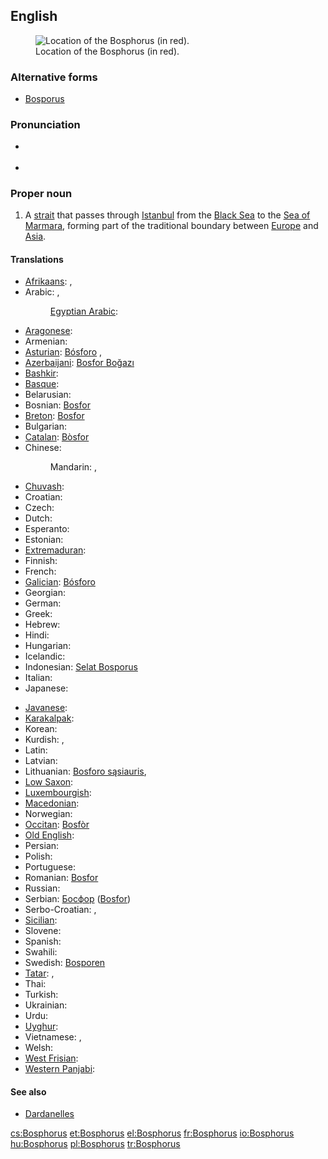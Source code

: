 ==English==
{{wikipedia|Bosporus}}
[[File:Turkish Strait disambig.svg|thumb|Location of the Bosphorus (in red).]]

===Alternative forms===
* [[Bosporus]]

===Pronunciation===
* {{a|UK}} {{IPA|/ˈbɒs.fəɹ.əs/|/ˈbɒs.pəɹ.əs/}}
* {{a|US}} {{IPA|/ˈbɑs.fɚ.əs/|/ˈbɑs.pɚ.əs/}}

===Proper noun===
{{en-proper noun|sg=the Bosphorus}}

# A [[strait]] that passes through [[Istanbul]] from the [[Black Sea]] to the [[Sea of Marmara]], forming part of the traditional boundary between [[Europe]] and [[Asia]].

====Translations====
{{trans-top|A strait that passes through Istanbul}}
* [[Afrikaans]]: {{t-|af|Bosporus}}, {{t-|af|Istanboel-straat}}
* Arabic: {{t-|ar|مضيق بوسفور|m|tr=maDiiq búsfur|sc=Arab}}, {{t-|ar|البوسفور|m|tr=al-búsfur|sc=Arab}}
*: [[Egyptian Arabic]]: {{tø|arz|البوسفور|sc=Arab}}
* [[Aragonese]]: {{t-|an|Bosforo}}
* Armenian: {{t-|hy|Բոսֆոր|tr=Bosfor}}
* [[Asturian]]: [[Bósforo]] {{m}}, {{t-|ast|Bósforo}}
* [[Azerbaijani]]: [[Bosfor Boğazı]]
* [[Bashkir]]: {{tø|ba|Босфор|tr=Bosfór|sc=Cyrl}}
* [[Basque]]: {{t-|eu|Bosforo itsasartea}}
* Belarusian: {{t-|be|Басфор|m|tr=Basfór|sc=Cyrl}}
* Bosnian: [[Bosfor]] {{m}}
* [[Breton]]: [[Bosfor]]
* Bulgarian: {{t-|bg|Босфор|m|tr=Bosfor|sc=Cyrl}}
* [[Catalan]]: [[Bòsfor]] {{m}}
* Chinese:
*: Mandarin: {{t|zh|博斯普魯斯海峽|sc=Hani}}, {{t|zh|博斯普鲁斯海峡|tr=Bósīpǔlǔsī hǎixiá|sc=Hani}}
* [[Chuvash]]: {{tø|cv|Босфор|sc=Cyrl}}
* Croatian: {{t-|hr|Bospor|m}}
* Czech: {{t+|cs|Bospor|m}}
* Dutch: {{t-|nl|Bosporus}}
* Esperanto: {{t-|eo|Bosporo}}
* Estonian: {{t-|et|Bosporus}}
* [[Extremaduran]]: {{tø|ext|Bósforu}}
* Finnish: {{t+|fi|Bosporinsalmi}}
* French: {{t+|fr|Bosphore|m}}
* [[Galician]]: [[Bósforo]] {{m}}
* Georgian: {{t-|ka|ბოსფორი|tr=bosp‘ori}}
* German: {{t+|de|Bosporus|m}}
* Greek: {{t+|el|Βόσπορος|m|tr=Vósporos}}
* Hebrew: {{t-|he|בוספורוס|m|alt=בּוֹסְפּוֹרוּס|tr=bosporus}}
* Hindi: {{t-|hi|बोस्पोरुस जलसन्धि|tr=bosporus jalsandhi|sc=Deva}}
* Hungarian: {{t+|hu|Boszporusz}}
* Icelandic: {{t-|is|Bosporussund}}
* Indonesian: [[Selat Bosporus]]
* Italian: {{t-|it|Bosforo|m}}
* Japanese: {{t-|ja|ボスフォラス海峡|tr=Bosuporasu kaikyō|sc=Jpan}}
{{trans-mid}}
* [[Javanese]]: {{t-|jv|Selat Bosporus}}
* [[Karakalpak]]: {{tø|kaa|Bosfor}}
* Korean: {{t-|ko|보스포루스 해협|tr=Boseuporuseu haehyeop|sc=Kore}}
* Kurdish: {{t|ku|Tengava Stenbolê}}, {{t|ku|Bosfor}}
* Latin: {{t-|la|Bosporus}}
* Latvian: {{t-|lv|Bosfors}}
* Lithuanian: [[Bosforo sąsiauris]], {{t-|lt|Bosforas}}
* [[Low Saxon]]: {{t-|nds|Bosporus}}
* [[Luxembourgish]]: {{t-|lb|Bosporus}}
* [[Macedonian]]: {{t-|mk|Босфор|m|tr=Bósfor}}
* Norwegian: {{t-|no|Bosporos}}
* [[Occitan]]: [[Bosfòr]] {{m}}
* [[Old English]]: {{t-|ang|Bosporos}}
* Persian: {{t-|fa|تنگه بسفر|tr=tanga Bosfor|sc=fa-Arab}}
* Polish: {{t+|pl|Bosfor|m}}
* Portuguese: {{t-|pt|Bósforo|m}}
* Romanian: [[Bosfor]]
* Russian: {{t-|ru|Босфор|m|tr=Bosfór|sc=Cyrl}}
* Serbian: [[Босфор]] ([[Bosfor]]) {{m}}
* Serbo-Croatian: {{t-|sh|Bosfor|m}}, {{t-|sh|Босфор|m}}
* [[Sicilian]]: {{t-|scn|Bosfuru}}
* Slovene: {{t+|sl|Bospor|m}}
* Spanish: {{t-|es|Bósforo|m}}
* Swahili: {{t-|sw|Bosporus}}
* Swedish: [[Bosporen]]
* [[Tatar]]: {{t-|tt|Босфор бугазы|tr=Bosfor bugazy|sc=Cyrl}}, {{t-|tt|Истанбул бугазы|tr=Istanbul bugazy|sc=Cyrl}}
* Thai: {{t-|th|ช่องแคบบอสฟอรัส|sc=Thai}}
* Turkish: {{t+|tr|İstanbul Boğazı}}
* Ukrainian: {{t-|uk|Босфор|m|tr=Bosfór|sc=Cyrl}}
* Urdu: {{ur-Arab|[[آبنائے باسفورس]]}}
* [[Uyghur]]: {{t-|ug|ئىستانبۇل بوغازى|sc=ug-Arab}}
* Vietnamese: {{t-|vi|eo biển Bosporus}}, {{t-|vi|eo biển Bospho}}
* Welsh: {{t-|cy|Bosphorus}}
* [[West Frisian]]: {{t-|fy|Bosporus}}
* [[Western Panjabi]]: {{t-|pnb|باسفورس}}
{{trans-bottom}}

====See also====
* [[Dardanelles]]

[[cs:Bosphorus]]
[[et:Bosphorus]]
[[el:Bosphorus]]
[[fr:Bosphorus]]
[[io:Bosphorus]]
[[hu:Bosphorus]]
[[pl:Bosphorus]]
[[tr:Bosphorus]]
